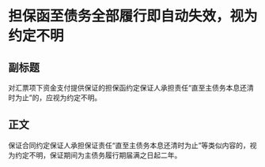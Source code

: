 # 担保函至债务全部履行即自动失效，视为约定不明
## 副标题
对汇票项下资金支付提供保证的担保函约定保证人承担责任“直至主债务本息还清时为止”的，应视为约定不明。
## 正文
保证合同约定保证人承担保证责任“直至主债务本息还清时为止”等类似内容的，视为约定不明，保证期间为主债务履行期届满之日起二年。